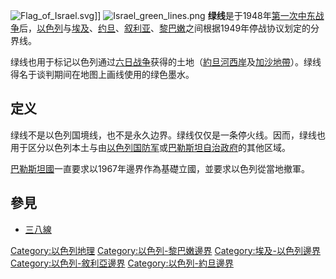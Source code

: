{{unreferenced|time=2015-04-22T13:52:19+00:00}}
[[File:Flag_of_Israel.svg|right]]]]
[[File:Israel_green_lines.png|right]]
'''绿线'''是于1948年[[第一次中东战争|第一次中东战争]]后，[[以色列|以色列]]与[[埃及|埃及]]、[[约旦|约旦]]、[[叙利亚|叙利亚]]、[[黎巴嫩|黎巴嫩]]之间根据1949年停战协议划定的分界线。

绿线也用于标记以色列通过[[六日战争|六日战争]]获得的土地（[[約旦河西岸|約旦河西岸]]及[[加沙地帶|加沙地帶]]）。绿线得名于谈判期间在地图上画线使用的绿色墨水。

==定义==
绿线不是以色列国境线，也不是永久边界。绿线仅仅是一条停火线。因而，绿线也用于区分以色列本土与由[[以色列国防军|以色列国防军]]或[[巴勒斯坦自治政府|巴勒斯坦自治政府]]的其他区域。

[[巴勒斯坦國|巴勒斯坦國]]一直要求以1967年邊界作為基礎立國，並要求以色列從當地撤軍。

==參見==
* [[三八線|三八線]]

[[Category:以色列地理|Category:以色列地理]]
[[Category:以色列-黎巴嫩邊界|Category:以色列-黎巴嫩邊界]]
[[Category:埃及-以色列邊界|Category:埃及-以色列邊界]]
[[Category:以色列-敘利亞邊界|Category:以色列-敘利亞邊界]]
[[Category:以色列-約旦邊界|Category:以色列-約旦邊界]]